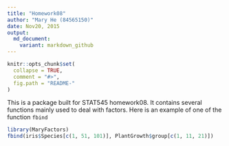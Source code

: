 ```yaml
---
title: "Homework08"
author: "Mary He (84565150)"
date: Nov20, 2015
output:
  md_document:
    variant: markdown_github
---
```


<!-- README.md is generated from README.Rmd. Please edit that file -->

```r
knitr::opts_chunk$set(
  collapse = TRUE,
  comment = "#>",
  fig.path = "README-"
)
```

This is a package built for STAT545 homework08. It contains several functions mainly used to deal with factors. Here is an example of one of the function `fbind`
```r
library(MaryFactors)
fbind(iris$Species[c(1, 51, 101)], PlantGrowth$group[c(1, 11, 21)])
```
